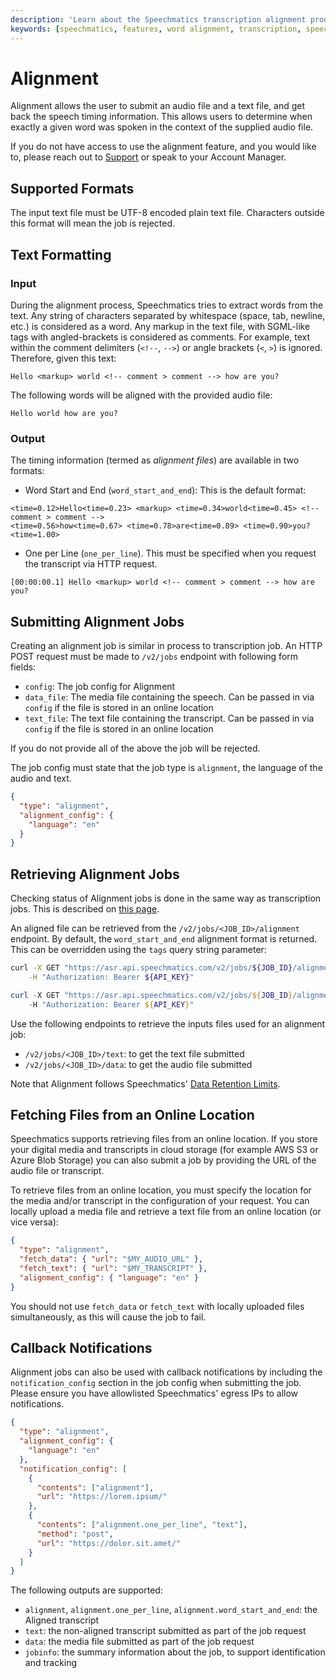 ```yaml
---
description: 'Learn about the Speechmatics transcription alignment product'
keywords: [speechmatics, features, word alignment, transcription, speech recognition, asr]
---
```



# Alignment

Alignment allows the user to submit an audio file and a text file, and get back the speech timing information.
This allows users to determine when exactly a given word was spoken in the context of the supplied audio file.

If you do not have access to use the alignment feature, and you would like to, please reach out to [Support](https://support.speechmatics.com) or speak to your Account Manager.

## Supported Formats

The input text file must be UTF-8 encoded plain text file. Characters outside this format will mean the job is rejected.

## Text Formatting

### Input

During the alignment process, Speechmatics tries to extract words from the text.
Any string of characters separated by whitespace (space, tab, newline, etc.) is considered as a word.
Any markup in the text file, with SGML-like tags with angled-brackets is considered as comments.
For example, text within the comment delimiters (`<!--`, `-->`) or angle brackets (`<`, `>`) is ignored.
Therefore, given this text:

```
Hello <markup> world <!-- comment > comment --> how are you?
```

The following words will be aligned with the provided audio file:

```
Hello world how are you?
```

### Output

The timing information (termed as _alignment files_) are available in two formats:

- Word Start and End (`word_start_and_end`): This is the default format:

```
<time=0.12>Hello<time=0.23> <markup> <time=0.34>world<time=0.45> <!-- comment > comment -->
<time=0.56>how<time=0.67> <time=0.78>are<time=0.89> <time=0.90>you?<time=1.00>
```

- One per Line (`one_per_line`). This must be specified when you request the transcript via HTTP request.

```
[00:00:00.1] Hello <markup> world <!-- comment > comment --> how are you?
```

## Submitting Alignment Jobs

Creating an alignment job is similar in process to transcription job.
An HTTP POST request must be made to `/v2/jobs` endpoint with following form fields:

- `config`: The job config for Alignment
- `data_file`: The media file containing the speech. Can be passed in via `config` if the file is stored in an online location
- `text_file`: The text file containing the transcript. Can be passed in via `config` if the file is stored in an online location

If you do not provide all of the above the job will be rejected.

The job config must state that the job type is `alignment`, the language of the audio and text.

```json
{
  "type": "alignment",
  "alignment_config": {
    "language": "en"
  }
}
```

## Retrieving Alignment Jobs

Checking status of Alignment jobs is done in the same way as transcription jobs. This is described on [this page](/speech-to-text/batch/output).

An aligned file can be retrieved from the `/v2/jobs/<JOB_ID>/alignment` endpoint. By default, the `word_start_and_end` alignment format is returned. This can be overridden using the `tags` query string parameter:

<Tabs>
<TabItem value='unix' label='Unix'>

```bash
curl -X GET "https://asr.api.speechmatics.com/v2/jobs/${JOB_ID}/alignment?tags=one_per_line" \
    -H "Authorization: Bearer ${API_KEY}"
```

</TabItem>
<TabItem value='windows' label='Windows'>

```powershell
curl -X GET "https://asr.api.speechmatics.com/v2/jobs/${JOB_ID}/alignment?tags=one_per_line" \
    -H "Authorization: Bearer ${API_KEY}"
```

</TabItem>
</Tabs>

Use the following endpoints to retrieve the inputs files used for an alignment job:

- `/v2/jobs/<JOB_ID>/text`: to get the text file submitted
- `/v2/jobs/<JOB_ID>/data`: to get the audio file submitted

Note that Alignment follows Speechmatics' [Data Retention Limits](/speech-to-text/batch/limits#data-retention-limits).

## Fetching Files from an Online Location

Speechmatics supports retrieving files from an online location. If you store your digital media and transcripts in cloud storage (for example AWS S3 or Azure Blob Storage) you can also submit a job by providing the URL of the audio file or transcript.

To retrieve files from an online location, you must specify the location for the media and/or transcript in the configuration of your request. You can locally upload a media file and retrieve a text file from an online location (or vice versa):

```json
{
  "type": "alignment",
  "fetch_data": { "url": "$MY_AUDIO_URL" },
  "fetch_text": { "url": "$MY_TRANSCRIPT" },
  "alignment_config": { "language": "en" }
}
```

You should not use `fetch_data` or `fetch_text` with locally uploaded files simultaneously, as this will cause the job to fail.

## Callback Notifications

Alignment jobs can also be used with callback notifications by including the `notification_config` section in the job config when submitting the job. Please ensure you have allowlisted Speechmatics' egress IPs to allow notifications.

```json
{
  "type": "alignment",
  "alignment_config": {
    "language": "en"
  },
  "notification_config": [
    {
      "contents": ["alignment"],
      "url": "https://lorem.ipsum/"
    },
    {
      "contents": ["alignment.one_per_line", "text"],
      "method": "post",
      "url": "https://dolor.sit.amet/"
    }
  ]
}
```

The following outputs are supported:

- `alignment`, `alignment.one_per_line`, `alignment.word_start_and_end`: the Aligned transcript
- `text`: the non-aligned transcript submitted as part of the job request
- `data`: the media file submitted as part of the job request
- `jobinfo`: the summary information about the job, to support identification and tracking
